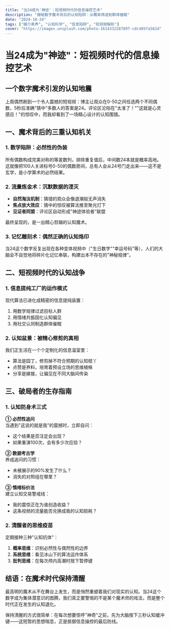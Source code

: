 ```yaml
---
title: "当24成为'神迹'：短视频时代的信息操控艺术"  
description: "揭秘数字魔术背后的认知陷阱：从概率筛选到群体催眠"  
date: "2024-10-24"  
tags: ["媒介素养", "认知科学", "信息陷阱", "短视频解析"]  
cover: "https://images.unsplash.com/photo-1614332287897-cdc485fa562d"  
---
```


# 当24成为"神迹"：短视频时代的信息操控艺术  

## 一个数字魔术引发的认知地震  

上周偶然刷到一个令人震撼的短视频：博主让观众在0-50之间任选两个不同偶数，5秒后准确"猜中"多数人的答案是24。评论区沦陷在"太准了！""这就是心灵感应！"的惊叹中，而我却看到了一场精心设计的认知围猎。  

## 一、魔术背后的三重认知机关  

### 1. 数学陷阱：必然性的伪装  
所有偶数构成完美对称的等差数列，排除重复值后，中间数24本就是概率高地。这就像把100人关进标号0-50的偶数房间，总有人会从24号门走出来——这不是玄学，是小学算术的必然结果。  

### 2. 流量炼金术：沉默数据的湮灭  
- **自然淘汰机制**：猜错的观众会像退潮般无声消失  
- **焦点放大效应**：猜中的惊叹被算法推至聚光灯下  
- **见证者同盟**：评论区自动形成"神迹体验者"联盟  

最终呈现的，是一出精心剪辑的认知魔术。  

### 3. 记忆雕刻术：偶然正确的认知烙印  
当24这个数字反复出现在各种变体视频中（"生日数字""幸运号码"等），人们的大脑会不自觉地将碎片化记忆串联，构建出本不存在的"神秘规律"。  

## 二、短视频时代的认知战争  

### 1. 信息提纯工厂的运作模式  
现代算法已进化成精密的信息提纯装置：  
1. 用数学规律过滤目标人群  
2. 用情绪共振固化认知偏见  
3. 用社交认同制造群体催眠  

### 2. 认知盆景：被精心修剪的真相  
我们正生活在一个个定制化的信息温室里：  
- 算法是园丁，修剪掉不符合预期的认知枝丫  
- 点赞是养料，培育着预设立场的思维植株  
- 分享是嫁接，让偏见在不同大脑间传染  

## 三、破局者的生存指南  

### 1. 认知防身术三式  
**① 必然性追问**  
当遇到"这说的就是我"的震撼时，立即自问：  
- 这个结果是否注定会出现？  
- 如果重演100次，会有多少次应验？  

**② 数据考古学**  
养成追问的习惯：  
- 未被展示的90%发生了什么？  
- 消失的对照组在哪里？  

**③ 情绪标价法**  
建立认知交易警戒线：  
- 我的震惊正在为谁创造收益？  
- 这条视频的流量能否兑换成我的认知损耗？  

### 2. 清醒者的思维疫苗  
定期接种三种"认知抗体"：  
1. **概率思维**：识别必然性与偶然性的边界  
2. **系统思维**：看见冰山下的算法运作体系  
3. **批判思维**：在每次颅内高潮时按下暂停键  

## 结语：在魔术时代保持清醒  

最高明的魔术从不在舞台上发生，而是悄然重塑着我们对现实的认知。当24这个数字成为集体潜意识的图腾，我们真正要警惕的不是某个魔术师的戏法，而是整个时代正在发生的认知退化。  

保持清醒的方式很简单：在每次想要惊呼"神奇"之前，先为大脑按下三秒认知缓冲键——这短暂的思想喘息，正是抵御信息操控的最后防线。
